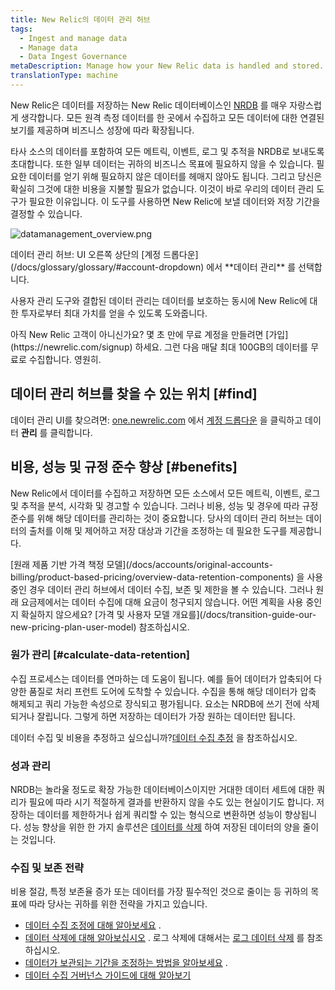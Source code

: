 ```yaml
---
title: New Relic의 데이터 관리 허브
tags:
  - Ingest and manage data
  - Manage data
  - Data Ingest Governance
metaDescription: Manage how your New Relic data is handled and stored.
translationType: machine
---
```



New Relic은 데이터를 저장하는 New Relic 데이터베이스인 [NRDB](/docs/telemetry-data-platform/ingest-manage-data/get-started/nrdb-horsepower-under-hood) 를 매우 자랑스럽게 생각합니다. 모든 원격 측정 데이터를 한 곳에서 수집하고 모든 데이터에 대한 연결된 보기를 제공하며 비즈니스 성장에 따라 확장됩니다.

타사 소스의 데이터를 포함하여 모든 메트릭, 이벤트, 로그 및 추적을 NRDB로 보내도록 초대합니다. 또한 일부 데이터는 귀하의 비즈니스 목표에 필요하지 않을 수 있습니다. 필요한 데이터를 얻기 위해 필요하지 않은 데이터를 헤매지 않아도 됩니다. 그리고 당신은 확실히 그것에 대한 비용을 지불할 필요가 없습니다. 이것이 바로 우리의 데이터 관리 도구가 필요한 이유입니다. 이 도구를 사용하면 New Relic에 보낼 데이터와 저장 기간을 결정할 수 있습니다.

<img
  title="datamanagement_overview.png"
  alt="datamanagement_overview.png"
  src={datamanagementOverview}
/>

<figcaption>
  데이터 관리 허브: UI 오른쪽 상단의 [계정 드롭다운](/docs/glossary/glossary/#account-dropdown) 에서 **데이터 관리** 를 선택합니다.
</figcaption>

사용자 관리 도구와 결합된 데이터 관리는 데이터를 보호하는 동시에 New Relic에 대한 투자로부터 최대 가치를 얻을 수 있도록 도와줍니다.

<Callout variant="important">
  아직 New Relic 고객이 아니신가요? 몇 초 만에 무료 계정을 만들려면 [가입](https://newrelic.com/signup) 하세요. 그런 다음 매달 최대 100GB의 데이터를 무료로 수집합니다. 영원히.
</Callout>

## 데이터 관리 허브를 찾을 수 있는 위치 [#find]

데이터 관리 UI를 찾으려면: [one.newrelic.com](https://one.newrelic.com) 에서 [계정 드롭다운](/docs/glossary/glossary/#account-dropdown) 을 클릭하고 데이터 **관리** 를 클릭합니다.

## 비용, 성능 및 규정 준수 향상 [#benefits]

New Relic에서 데이터를 수집하고 저장하면 모든 소스에서 모든 메트릭, 이벤트, 로그 및 추적을 분석, 시각화 및 경고할 수 있습니다. 그러나 비용, 성능 및 경우에 따라 규정 준수를 위해 해당 데이터를 관리하는 것이 중요합니다. 당사의 데이터 관리 허브는 데이터의 출처를 이해 및 제어하고 저장 대상과 기간을 조정하는 데 필요한 도구를 제공합니다.

<Callout variant="important">
  [원래 제품 기반 가격 책정 모델](/docs/accounts/original-accounts-billing/product-based-pricing/overview-data-retention-components) 을 사용 중인 경우 데이터 관리 허브에서 데이터 수집, 보존 및 제한을 볼 수 있습니다. 그러나 원래 요금제에서는 데이터 수집에 대해 요금이 청구되지 않습니다. 어떤 계획을 사용 중인지 확실하지 않으세요? [가격 및 사용자 모델 개요를](/docs/transition-guide-our-new-pricing-plan-user-model) 참조하십시오.
</Callout>

### 원가 관리 [#calculate-data-retention]

수집 프로세스는 데이터를 연마하는 데 도움이 됩니다. 예를 들어 데이터가 압축되어 다양한 품질로 처리 프런트 도어에 도착할 수 있습니다. 수집을 통해 해당 데이터가 압축 해제되고 쿼리 가능한 속성으로 장식되고 평가됩니다. 요소는 NRDB에 쓰기 전에 삭제되거나 잘립니다. 그렇게 하면 저장하는 데이터가 가장 원하는 데이터만 됩니다.

데이터 수집 및 비용을 추정하고 싶으십니까?[데이터 수집 추정](https://developer.newrelic.com/collect-data/monitor-your-application/estimate-cost) 을 참조하십시오.

### 성과 관리

NRDB는 놀라울 정도로 확장 가능한 데이터베이스이지만 거대한 데이터 세트에 대한 쿼리가 필요에 따라 시기 적절하게 결과를 반환하지 않을 수도 있는 현실이기도 합니다. 저장하는 데이터를 제한하거나 쉽게 쿼리할 수 있는 형식으로 변환하면 성능이 향상됩니다. 성능 향상을 위한 한 가지 솔루션은 [데이터를 삭제](/docs/accounts/accounts/data-management/drop-data-using-nerdgraph) 하여 저장된 데이터의 양을 줄이는 것입니다.

### 수집 및 보존 전략

비용 절감, 특정 보존율 증가 또는 데이터를 가장 필수적인 것으로 줄이는 등 귀하의 목표에 따라 당사는 귀하를 위한 전략을 가지고 있습니다.

* [데이터 수집 조정에 대해 알아보세요](/docs/manage-data-coming-in) .
* [데이터 삭제에 대해 알아보십시오](/docs/accounts/accounts/data-management/drop-data-using-nerdgraph) . 로그 삭제에 대해서는 [로그 데이터 삭제](/docs/logs/new-relic-logs/ui-data/drop-data-drop-filter-rules) 를 참조하십시오.
* [데이터가 보관되는 기간을 조정하는 방법을 알아보세요](/docs/manage-stored-data) .
* [데이터 수집 거버넌스 가이드에 대해 알아보기](/docs/new-relic-solutions/observability-maturity/operational-efficiency/dg-intro/)